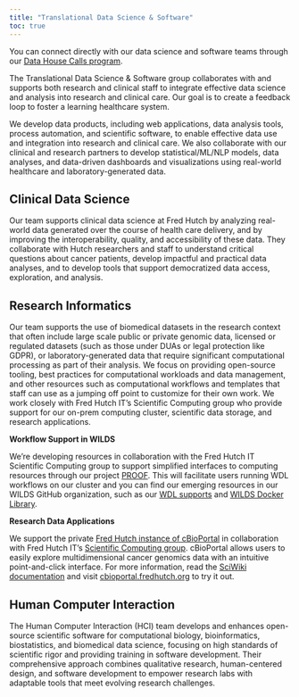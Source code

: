 ```yaml
---
title: "Translational Data Science & Software"
toc: true
---
```


::: {.callout-note appearance="minimal"}
You can connect directly with our data science and software teams through our [Data House Calls program](/programs/dhc.html).
:::

The Translational Data Science & Software group collaborates with and supports both research and clinical staff to integrate effective data science and analysis into research and clinical care. Our goal is to create a feedback loop to foster a learning healthcare system.

We develop data products, including web applications, data analysis tools, process automation, and scientific software, to enable effective data use and integration into research and clinical care. We also collaborate with our clinical and research partners to develop statistical/ML/NLP models, data analyses, and data-driven dashboards and visualizations using real-world healthcare and laboratory-generated data. 



## Clinical Data Science

Our team supports clinical data science at Fred Hutch by analyzing real-world data generated over the course of health care delivery, and by improving the interoperability, quality, and accessibility of these data. They collaborate with Hutch researchers and staff to understand critical questions about cancer patients, develop impactful and practical data analyses, and to develop tools that support democratized data access, exploration, and analysis.



## Research Informatics

Our team supports the use of biomedical datasets in the research context that often include large scale public or private genomic data, licensed or regulated datasets (such as those under DUAs or legal protection like GDPR), or laboratory-generated data that require significant computational processing as part of their analysis.  We focus on providing open-source tooling, best practices for computational workloads and data management, and other resources such as computational workflows and templates that staff can use as a jumping off point to customize for their own work.  We work closely with Fred Hutch IT's Scientific Computing group who provide support for our on-prem computing cluster, scientific data storage, and research applications.  

**Workflow Support in WILDS**

We're developing resources in collaboration with the Fred Hutch IT Scientific Computing group to support simplified interfaces to computing resources through our project [PROOF](https://sciwiki.fredhutch.org/datademos/proof-how-to/). This will facilitate users running WDL workflows on our cluster and you can find our emerging resources in our WILDS GitHub organization, such as our [WDL supports](https://github.com/orgs/getwilds/repositories?q=cromwell+OR+WDL&type=all&language=&sort=) and [WILDS Docker Library](https://github.com/getwilds/wilds-docker-library).


**Research Data Applications**

We support the private [Fred Hutch instance of cBioPortal](https://sciwiki.fredhutch.org/datascience/cbioportal/) in collaboration with Fred Hutch IT's [Scientific Computing group](https://centernet.fredhutch.org/u/it/scicomp.html). cBioPortal allows users to easily explore multidimensional cancer genomics data with an intuitive point-and-click interface. For more information, read the [SciWiki documentation](https://sciwiki.fredhutch.org/datascience/cbioportal/) and visit [cbioportal.fredhutch.org](https://cbioportal.fredhutch.org) to try it out.



## Human Computer Interaction

The Human Computer Interaction (HCI) team develops and enhances open-source scientific software for computational biology, bioinformatics, biostatistics, and biomedical data science, focusing on high standards of scientific rigor and providing training in software development. Their comprehensive approach combines qualitative research, human-centered design, and software development to empower research labs with adaptable tools that meet evolving research challenges.



